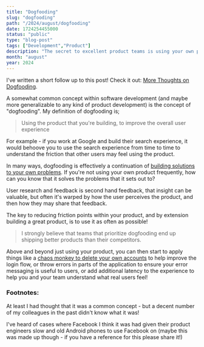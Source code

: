 ```yaml
---
title: "Dogfooding"
slug: "dogfooding"
path: "/2024/august/dogfooding"
date: 1724254455000
status: "public"
type: "blog-post"
tags: ["Development","Product"]
description: "The secret to excellent product teams is using your own product, and often!"
month: "august"
year: 2024
---
```



<Callout>

I've written a short follow up to this post! Check it out: [More Thoughts on Dogfooding](/blog/2024/september/more-thoughts-on-dogfooding).

</Callout>

A somewhat common<FootnoteRef id="1" /> concept within software development (and maybe more generalizable to any kind of product development) is the concept of "dogfooding". My definition of dogfooding is;

> Using the product that you're building, to improve the overall user experience

For example - if you work at Google and build their search experience, it would behoove you to use the search experience from time to time to understand the friction that other users may feel using the product.

In many ways, dogfooding is effectively a continuation of [building solutions to your own problems](https://www.paulgraham.com/startupideas.html). If you're not using your own product frequently, how can you know that it solves the problems that it sets out to? 

User research and feedback is second hand feedback, that insight can be valuable, but often it's warped by how the user perceives the product, and then how they may share that feedback.

The key to reducing friction points within your product, and by extension building a great product, is to use it as often as possible!

> I strongly believe that teams that prioritize dogfooding end up shipping better products than their competitors.

Above and beyond just using your product, you can then start to apply things like a [chaos monkey to delete your own accounts](https://graphite.dev/blog/onboarding-roulette) to help improve the login flow, or throw errors in parts of the application to ensure your error messaging is useful to users, or add additional latency to the experience to help you and your team understand what real users feel!<FootnoteRef id="2" />


### Footnotes:

<Footnote id="1">At least I had thought that it was a common concept - but a decent number of my colleagues in the past didn't know what it was!</Footnote>

<Footnote id="2">I've heard of cases where Facebook I think it was had given their product engineers slow and old Android phones to use Facebook on (maybe this was made up though - if you have a reference for this please share it!)</Footnote>
